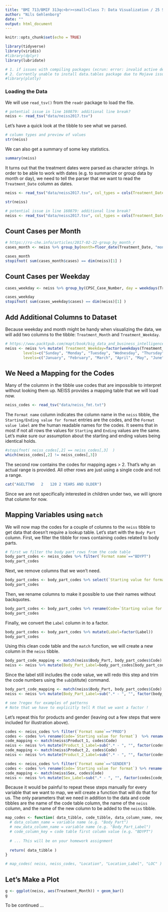 ```yaml
---
title: "BMI 713/BMIF 313qc<br><small>Class 7: Data Visualization / 25 September 2018</small>"
author: "Nils Gehlenborg"
date: ""
output: html_document
---
```


```r
knitr::opts_chunk$set(echo = TRUE)

library(tidyverse)
library(viridis)
#library(dplyr)
library(lubridate)

# 1. if issues with compiling packages (xcrun: error: invalid active developer path (/Library/Developer/CommandLineTools), missing xcrun at: /Library/Developer/CommandLineTools/usr/bin/xcrun): "xcode-select --install" in Terminal
# 2. Currently unable to install data.tables package due to Mojave issue: clang: error: unsupported option '-fopenmp'
#library(plotly)
```

### Loading the Data

We will use `read_tsv()` from the `readr` package to load the file.

```r
# potential issue in line 160879: additional line break?
neiss <- read_tsv("data/neiss2017.tsv")
```
Let's have a quick look at the tibble to see what we parsed.

```r
# column types and preview of values
str(neiss)
```

We can also get a summary of some key statistics.

```r
summary(neiss)
```

It turns out that the treatment dates were parsed as character strings. In order to be able to work with dates (e.g. to summarize or group data by month or day), we need to tell the parser that we want to read the `Treatment_Date` column as dates.

```r
neiss <- read_tsv("data/neiss2017.tsv", col_types = cols(Treatment_Date = col_date(format="%m/%d/%Y")))
```

```r
str(neiss)
```


```r
# potential issue in line 160879: additional line break?
neiss <- read_tsv("data/neiss2017.tsv", col_types = cols(Treatment_Date = col_date(format="%m/%d/%Y")))
```



## Count Cases per Month

```r
# https://ro-che.info/articles/2017-02-22-group_by_month_r
cases_month <- neiss %>% group_by(month=floor_date(Treatment_Date, "month")) %>% summarize(cases=n())

cases_month
stopifnot( sum(cases_month$cases) == dim(neiss)[1] )
```

## Count Cases per Weekday

```r
cases_weekday <- neiss %>% group_by(CPSC_Case_Number, day = weekdays(Treatment_Date)) %>% group_by(day) %>% summarize(cases = n())

cases_weekday
stopifnot( sum(cases_weekday$cases) == dim(neiss)[1] )
```

## Add Additional Columns to Dataset

Because weekday and month might be handy when visualizing the data, we will add two columns to the tibble: `Treatment_Month` and `Treatment_Weekday`.

```r
# https://www.packtpub.com/mapt/book/big_data_and_business_intelligence/9781784390815/4/ch04lvl1sec52/adding-new-columns-with-dplyr
neiss <- neiss %>% mutate( Treatment_Weekday=factor(weekdays(Treatment_Date),
        levels=c("Sunday", "Monday", "Tuesday", "Wednesday", "Thursday", "Friday", "Saturday"))) %>% mutate( Treatment_Month = factor(months(Treatment_Date),
        levels=c("January", "February", "March", "April", "May", "June", "July", "August", "September", "October", "November", "December")))
```

## We Need a Mapping for the Codes

Many of the columnn in the tibble use codes that are impossible to interpret without looking them up. NEISS provides a mapping table that we will load now.

```r
neiss_codes <- read_tsv("data/neiss_fmt.txt")
```
The `Format name` column indicates the column name in the `neiss` tibble, the `Starting/Ending value for format` entries are the codes, and the `Format value label` are the human readable names for the codes. It seems that in most if not all rows the values for `Starting` and `Ending` values are the same. Let's make sure our assumption about the starting and ending values being identical holds.

```r
#stopifnot( neiss_codes[,2] == neiss_codes[,3]  )
which(neiss_codes[,2] != neiss_codes[,3])
```
The second row contains the codes for mapping ages > 2. That's why an actual range is provided. All other rows are just using a single code and not a range.

```r
cat("AGELTTWO	2	120	2 YEARS AND OLDER")
```

Since we are not specifically interested in children under two, we will ignore that column for now.

## Mapping Variables using `match`

We will now map the codes for a couple of columns to the `neiss` tibble to get data that doesn't require a lookup table. Let's start with the `Body Part` column. First, we filter the tibble for rows containing codes related to body parts.

```r
# first we filter the body part rows from the code table
body_part_codes <- neiss_codes %>% filter(`Format name`=="BDYPT")
body_part_codes 
```

Next, we remove columns that we won't need.

```r
body_part_codes <- body_part_codes %>% select(`Starting value for format`,`Format value label`)
body_part_codes
```

Then, we rename columns to make it possible to use their names without backquotes.

```r
body_part_codes <- body_part_codes %>% rename(Code=`Starting value for format`)  %>% rename(Label=`Format value label`)
body_part_codes
```

Finally, we convert the `Label` column in to a factor.
```r
body_part_codes <- body_part_codes %>% mutate(Label=factor(Label))
body_part_codes
```

Using this clean code table and the `match` function, we will create a new column in the `neiss` tibble.

```r
body_part_code_mapping <- match(neiss$Body_Part, body_part_codes$Code)
neiss <- neiss %>% mutate(Body_Part_Label=body_part_codes[body_part_code_mapping,]$Label)
```

Since the label still includes the code value, we will redo this step and trim the code numbers using the `sub`(stitute) command.

```r
body_part_code_mapping <- match(neiss$Body_Part, body_part_codes$Code)
neiss <- neiss %>% mutate(Body_Part_Label=sub(".* - ", "", factor(body_part_codes[body_part_code_mapping,]$Label)))

# see ?regex for examples of patterns
# Note that we have to explicitly tell R that we want a factor !
```

Let's repeat this for products and gender (leaving out a few steps that were included for illustration above).

```r
codes <- neiss_codes %>% filter(`Format name`=="PROD")
codes <- codes %>% rename(Code=`Starting value for format`)  %>% rename(Label=`Format value label`)
code_mapping <- match(neiss$Product_1, codes$Code)
neiss <- neiss %>% mutate(Product_1_Label=sub(".* - ", "", factor(codes[code_mapping,]$Label)))
code_mapping <- match(neiss$Product_2, codes$Code)
neiss <- neiss %>% mutate(Product_2_Label=sub(".* - ", "", factor(codes[code_mapping,]$Label)))

codes <- neiss_codes %>% filter(`Format name`=="GENDER")
codes <- codes %>% rename(Code=`Starting value for format`) %>% rename(Label=`Format value label`)
code_mapping <- match(neiss$Sex, codes$Code)
neiss <- neiss %>% mutate(Sex_Label=sub(".* - ", "", factor(codes[code_mapping,]$Label)))

```


Because it would be painful to repeat these steps manually for every variable that we want to map, we will create a function that will do that for us. The only parameters that we need in addition to the data and code tibbles are the name of the code table column, the name of the `neiss` column, and the name of the new column to be added to the `neiss` tibble.

```r
map_codes <- function( data_tibble, code_tibble, data_column_name, new_data_column_name, code_column_key ) {
  # data_column_name = variable name (e.g. "Body_Part")
  # new_data_column_name = variable name (e.g. "Body_Part_Label")  
  # code_column_key = code table first column value (e.g. "BDYPT")
  
  # ... This will be on your homework assignment
  
  return( data_tibble )
}

# map_codes( neiss, neiss_codes, "Location", "Location_Label", "LOC" )
```

## Let's Make a Plot

```r
g <- ggplot(neiss, aes(Treatment_Month)) + geom_bar()
g
```

To be continued ...

